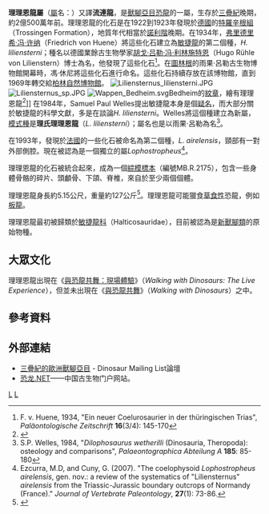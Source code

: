 {{Automatic Taxobox
| taxon = Liliensternus
| fossil_range = [[三疊紀|三疊紀]]後期, {{fossilrange|228|201}}
| image = Liliensternus NT.jpg
| image_caption = 理氏理理恩龍的想像圖
| authority = Welles, 1984
| type_species = 理理恩敏捷龍<br />''Halticosaurus liliensterni''
| type_species_authority = Huene,1934
| subdivision_ranks = [[種|種]]
| subdivision = '''理氏理理恩龙<br/>Liliensternus liliensterni'''''
<br>([[Friedrich_von_Huene|Huene]], 1934) </small>
| synonyms = 
* 理理恩[[敏捷龍屬_(三疊紀)|敏捷龍]] ''Halticosaurus liliensterni''<br /><small>Huene, 1934</small> 
}}

'''理理恩龍屬'''（[[屬|屬]]名：{{lang|la|''Liliensternus''}}）又譯'''流連龍'''，是[[獸腳亞目|獸腳亞目]][[恐龍|恐龍]]的一屬，生存於[[三疊紀|三疊紀]]晚期，約2億500萬年前。理理恩龍的化石是在1922到1923年發現於[[德國|德國]]的[[特羅辛根組|特羅辛根組]]（Trossingen Formation），地質年代相當於[[諾利階|諾利階]]晚期。在1934年，[[弗里德里希·冯·许纳|弗里德里希·冯·许纳]]（Friedrich von Huene）將這些化石建立為[[敏捷龍|敏捷龍]]的第二個種，''H. liliensterni''；種名以德國業餘古生物學家[[胡戈·吕勒·冯·利林施特恩|胡戈·吕勒·冯·利林施特恩]]（Hugo Rühle von Lilienstern）博士為名，他發現了這些化石<ref>F. v. Huene, 1934, "Ein neuer Coelurosaurier in der thüringischen Trias", ''Paläontologische Zeitschrift'' '''16'''(3/4): 145-170</ref>。在[[圖林根|圖林根]]的雨果·呂勒古生物博物館開幕時，馮·休尼將這些化石進行命名。這些化石持續存放在該博物館，直到1969年轉交給[[柏林自然博物館|柏林自然博物館]]。
[[File:Liliensternus_liliensterni.JPG|thumb]] 
[[File:Liliensternus_sp.JPG|thumb]] 
[[File:Wappen_Bedheim.svg|thumb]]Bedheim的[[紋章|紋章]]，繪有理理恩龍<ref>{{Cite web |url=http://www.ngw.nl/int/dld/b/bedheim.htm |title=存档副本 |access-date=2012-05-25 |archive-date=2018-02-27 |archive-url=https://web.archive.org/web/20180227094324/http://www.ngw.nl/int/dld/b/bedheim.htm |dead-url=no }}</ref>]] 
在1984年，Samuel Paul Welles提出敏捷龍本身是個[[疑名|疑名]]，而大部分關於敏捷龍的科學文獻，多是在談論''H. liliensterni''。Welles將這個種建立為新屬，[[模式種|模式種]]是'''理氏理理恩龍'''（''L. liliensterni''）；屬名也是以雨果·呂勒為名<ref>S.P. Welles, 1984, "''Dilophosaurus wetherilli'' (Dinosauria, Theropoda): osteology and comparisons", ''Palaeontographica Abteilung A'' '''185''': 85-180</ref>。

在1993年，發現於[[法國|法國]]的一些化石被命名為第二個種，''L. airelensis''，頸部有一對外部側腔。現在被認為是一個獨立的屬''Lophostropheus''<ref>Ezcurra, M.D, and Cuny, G. (2007). "The coelophysoid ''Lophostropheus airelensis'', gen. nov.: a review of the systematics of "Liliensternus" ''airelensis'' from the Triassic-Jurassic boundary outcrops of Normandy (France)." ''Journal of Vertebrate Paleontology'', '''27'''(1): 73-86.</ref>。

理理恩龍的化石被統合起來，成為一個[[綜模標本|綜模標本]]（編號MB.R.2175），包含一些身體骨骼的碎片、頭顱骨、下頜、脊椎，來自於至少兩個個體。

理理恩龍身長約5.15公尺，重量約127公斤<ref name="paul">{{cite book |title=Predatory Dinosaurs of the World |url=https://archive.org/details/predatorydinosau00paul |last=Paul |first=Gregory S. |publisher=Simon & Schuster |year=1988 |isbn=0-671-61946-2 |page=[https://archive.org/details/predatorydinosau00paul/page/267 267]}}</ref>。理理恩龍可能獵食[[草食性|草食性]]恐龍，例如[[板龍|板龍]]。

理理恩龍最初被歸類於[[敏捷龍科|敏捷龍科]]（Halticosauridae），目前被認為是[[新獸腳類|新獸腳類]]的原始物種。

==大眾文化==
理理恩龍出現在《[[與恐龍共舞：現場體驗|與恐龍共舞：現場體驗]]》（''Walking with Dinosaurs: The Live Experience''），但並未出現在《[[與恐龍共舞|與恐龍共舞]]》（''Walking with Dinosaurs''）之中。

==參考資料==
{{reflist}}

==外部連結==
*[http://dml.cmnh.org/2001May/msg00024.html 三疊紀的歐洲獸腳亞目] {{Wayback|url=http://dml.cmnh.org/2001May/msg00024.html |date=20080724112907 }} - Dinosaur Mailing List論壇
*[https://web.archive.org/web/20170527222928/http://dinosaur.net.cn/ 恐龙.NET]——中国古生物门户网站。
{{獸腳亞目|N.}}
{{Taxonbar}}

[[Category:歐洲恐龍|L]]
[[Category:三疊紀恐龍|L]]